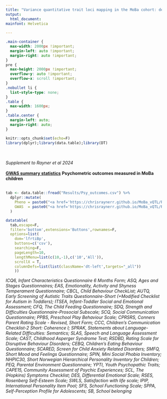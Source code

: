 ```yaml
---
title: "Variance quantitative trait loci mapping in the MoBa cohort: detecting interaction effects involved in childhood behavioural traits"
output: 
  html_document:
mainfont: Helvetica
    
---
```


```css

.main-container {
  max-width: 2000px !important;
  margin-left: auto !important;
  margin-right: auto !important;
}
pre {
  max-height: 2000px !important;
  overflow-y: auto !important;
  overflow-x: scroll !important;
}
.nobullet li {
  list-style-type: none;
}
.table {
  max-width: 1600px;
}
.table.center {
  margin-left: auto;
  margin-right: auto;
}

```

```r
knitr::opts_chunk$set(echo=F)
library(dplyr);library(data.table);library(DT)
```
\
\
*Supplement to Rayner et al 2024*
\
\
[**GWAS summary statistics**](https://chrisraynerr.github.io/MoBa_vQTL/Results/MoBa_vGwaSumStats.zip)
**Psychometric outcomes measured in MoBa children**
\
\
```r
tab <- data.table::fread("Results/Psy_outcomes.csv") %>%
  dplyr::mutate(
    Pheno = paste0("<a href='https://chrisraynerr.github.io/MoBa_vQTL/Reports/Ch",Scale,"_xIRTQrs.html'>Report</a>"),
    GWAS  = paste0("<a href='https://chrisraynerr.github.io/MoBa_vQTL/Reports/Ch",Scale,"_GWA.html'>Report</a>")
  )

datatable(
  tab,escape=F,
  filter='bottom',extensions='Buttons',rownames=F,
  options=list(
    dom='lfrtiBp',
    buttons=c('csv'),
    searching=F,
    pageLength=10,
    lengthMenu=list(c(10,-1),c('10','All')),
    scrollX = T,
    columnDefs=list(list(className='dt-left',targets="_all"))
    ))

```

_ICQ6, Infant Characteristics Questionnaire 6 Months Form; ASQ, Ages and Stages Questionnaires; EAS, Emotionality, Activity and Shyness Temperament Questionnaire; CBCL, Child Behaviour CheckList; AUTQ, Early Screening of Autistic Traits Questionnaire-Short (+Modified Checklist for Autism in Toddlers); ITSEA, Infant-Toddler Social and Emotional Assessment; CFQ, The Child Feeding Questionnaire; SDQ, Strength and Difficulties Questionnaire-Prosocial Subscale; SCQ, Social Communication Questionnaire; PPBS, Preschool Play Behaviour Scale; CPRSRS, Conners Parent Rating Scale - Revised, Short Form; CCC, Children’s Communication Checklist-2 Short: Coherence I; SPRAK, Statements about Language-Related Difficulties: Semantics; SLAS, Speech and Language Assessment Scale; CAST, Childhood Asperger Syndrome Test; RSDBD, Rating Scale for Disruptive Behaviour Disorders; CEBQ, Children’s Eating Behaviour Questionnaire; SCARED, Screen for Child Anxiety Related Disorders; SMFQ, Short Mood and Feelings Questionnaire; SPIN, Mini Social Phobia Inventory; NHPIC30, Short Norwegian Hierarchical Personality Inventory for Children; PEQ, Parental Environment Questionnaire; YPTI, Youth Psychopathic Traits; CAPE15, Community Assessment of Psychic Experiences; SCL, The (Hopkins) Symptoms Checklist; DES, Differential Emotional Scale; RSES, Rosenberg Self-Esteem Scale; SWLS, Satisfaction with life scale; IPIP, International Personality Item Pool; SFS, School Functioning Scale; SPPA, Self-Perception Profile for Adolescents; SB, School belonging_




